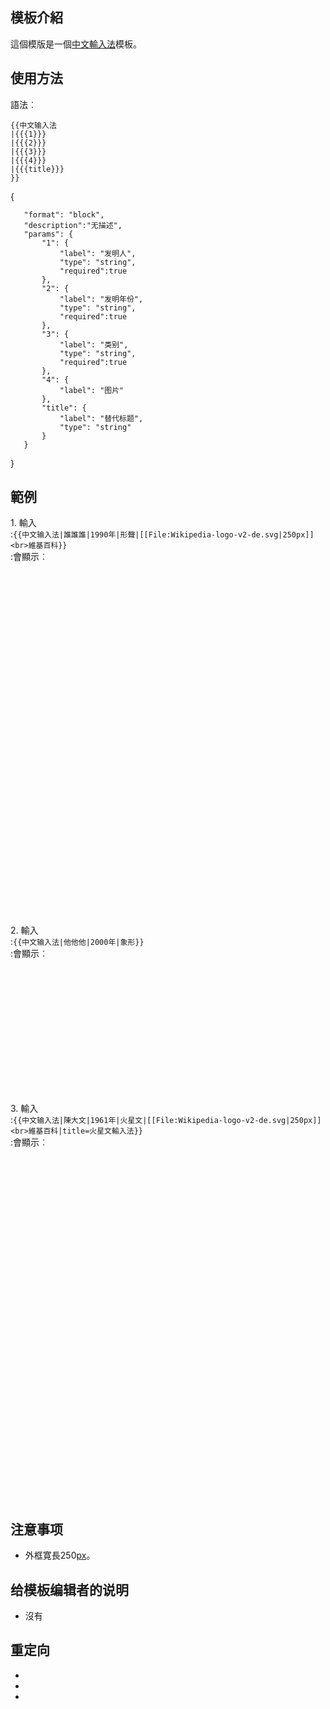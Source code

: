 <IncludeOnly><!-- 在這裡加入模板的保護標識 --></IncludeOnly>
<!-- 在本行下編輯模板說明 -->
== 模板介紹 ==
這個模版是一個[[中文輸入法]]模板。

== 使用方法 ==
語法︰
<syntaxhighlight lang="text">
{{中文输入法
|{{{1}}}
|{{{2}}}
|{{{3}}}
|{{{4}}}
|{{{title}}}
}}
</syntaxhighlight>

<templatedata>
{
	"format": "block",
	"description":"无描述",
	"params": {
		"1": {
			"label": "发明人",
			"type": "string",
			"required":true
		},
		"2": {
			"label": "发明年份",
			"type": "string",
			"required":true
		},
		"3": {
			"label": "类别",
			"type": "string",
			"required":true
		},
		"4": {
			"label": "图片"
		},
		"title": {
			"label": "替代标题",
			"type": "string"
		}
	}
}
</templatedata>

== 範例 ==
1. 輸入<br>
:<code><nowiki>{{中文输入法|誰誰誰|1990年|形聲|[[File:Wikipedia-logo-v2-de.svg|250px]]<br>維基百科}}</nowiki></code><br>
:會顯示︰
<div style="width:300px;height:550px;">
{{中文输入法|誰誰誰|1990年|形聲|[[File:Wikipedia-logo-v2-de.svg|250px]]<br>維基百科}}
</div>

2. 輸入<br>
:<code><nowiki>{{中文输入法|他他他|2000年|象形}}</nowiki></code><br>
:會顯示︰
<div style="width:300px;height:200px;">
{{中文输入法|他他他|2000年|象形}}
</div>

3. 輸入<br>
:<code><nowiki>{{中文输入法|陳大文|1961年|火星文|[[File:Wikipedia-logo-v2-de.svg|250px]]<br>維基百科|title=火星文輸入法}}</nowiki></code><br>
:會顯示︰
<div style="width:300px;height:550px;">
{{中文输入法|陳大文|1961年|火星文|[[File:Wikipedia-logo-v2-de.svg|250px]]<br>維基百科|title=火星文輸入法}}
</div>

== 注意事项 ==
* 外框寛長250[[像素|px]]。

== 给模板编辑者的说明 ==
* 沒有

== 重定向 ==
* {{tl|Infobox IME}}
* {{tl|中文輸入法}}
* {{tl|IME}}

<IncludeOnly>
<!-- 本行下加入模板的分類 -->
[[Category:電腦信息框模板|{{PAGENAME}}]]
[[Category:软件信息框模板|{{PAGENAME}}]]
<!-- 本行下加入模板的跨語言鏈接 -->

</IncludeOnly>